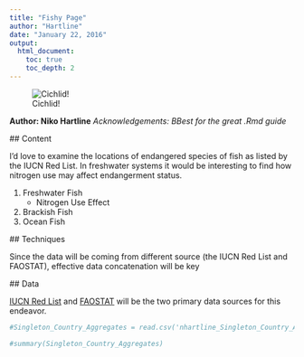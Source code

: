 ```yaml
---
title: "Fishy Page"
author: "Hartline"
date: "January 22, 2016"
output:
  html_document:
    toc: true
    toc_depth: 2
---
```



![Cichlid!](http://www.petworldrochester.com/wp-content/uploads/2013/01/Cichlid-Peacock-OB.jpg)

**Author: Niko Hartline**
*Acknowledgements: BBest for the great .Rmd guide*

  ## Content

  I'd love to examine the locations of endangered species of fish as listed by the IUCN Red List. In freshwater systems it would be interesting to find how nitrogen use may affect endangerment status.
  
1. Freshwater Fish
    + Nitrogen Use Effect
2. Brackish Fish
3. Ocean Fish
        
  ## Techniques
        
 Since the data will be coming from different source (the IUCN Red List and FAOSTAT), effective data concatenation will be key
        
  ## Data
        
  [IUCN Red List](http://www.iucnredlist.org/) and [FAOSTAT](http://faostat.fao.org/) will be the two primary data sources for this endeavor. 
  
```r

#Singleton_Country_Aggregates = read.csv('nhartline_Singleton_Country_Aggregates.csv')

#summary(Singleton_Country_Aggregates)
```
  